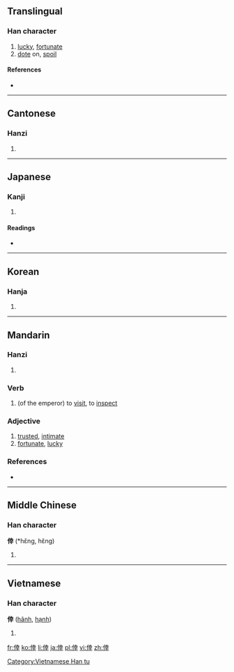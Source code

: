 {{also|幸}}
==Translingual==

===Han character===
{{Han char|rn=9|rad=人|as=08|sn=10|four=2424<sub>1</sub>|canj=人土廿十 (OGTJ)|ids=⿰[[亻]][[幸]]}}

# [[lucky]], [[fortunate]]
# [[dote]] on, [[spoil]]

====References====
* {{Han ref|kx=0107.310|dkj=00771|dj=0229.110|hdz=10170.060|uh=5016|ud=20502|bh=ADC6|bd=44486}}

----

==Cantonese==

===Hanzi===
{{yue-hanzi|jyut=|y=hang6}}

# {{defn|lang=yue|sort=人08}}

----

==Japanese==

===Kanji===
{{ja-kanji|grade=|rs=人08}}

# {{defn|lang=ja|sort=人08}}

====Readings====
* {{ja-readings|on=[[こう]] (kō)|kun=[[さいわい]] (saiwai)}}

----

==Korean==

===Hanja===
{{ko-hanja|hangeul=행|rv=haeng|mr=haeng}}

# {{defn|lang=ko|sort=人08}}

----

==Mandarin==

===Hanzi===
{{cmn-hanzi|pin=[[xìng]] ([[xing4]])|wg=hsing<sup>4</sup>}}

# {{defn|lang=cmn|sort=人08}}

===Verb===
{{cmn-verb|t|sim=幸|pin=xìng|pint=xing4}}

# (of the emperor) to [[visit]], to [[inspect]]
 
===Adjective===
{{cmn-adj|t|sim=幸|pin=xìng|pint=xing4}}

# [[trusted]], [[intimate]]
# [[fortunate]], [[lucky]]

===References===
* {{cite web
| url = http://www.mdbg.net/chindict/chindict.php?page=worddict&wdrst=0&wdqb=倖
| title = 倖
| work = MDBG English to Chinese dictionary ( Based on CC-CEDICT )
| language = Mandarin/English
| accessdate = 2014-02-18}}
----

==Middle Chinese==	

===Han character===
'''倖''' (*hɛ̌ng, hɛ̌ng)<!--asterisk indicates that this is a reconstructed pronunciation-->

# {{defn|lang=ltc|sort=人08}}

----

==Vietnamese==

===Han character===
'''倖''' ([[hãnh]], [[hạnh]])

# {{defn|lang=vi}}

[[Category:Vietnamese Han tu]]

[[fr:倖]]
[[ko:倖]]
[[li:倖]]
[[ja:倖]]
[[pl:倖]]
[[vi:倖]]
[[zh:倖]]